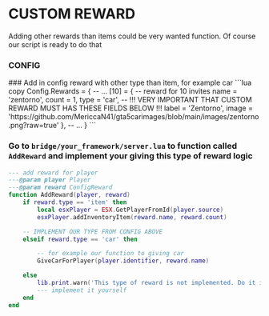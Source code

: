 
# CUSTOM REWARD

Adding other rewards than items could be very wanted function. Of course our script is ready to do that

### CONFIG

<Steps>
### Add in config reward with other type than item, for example car
```lua copy
Config.Rewards = {
    -- ...
    [10] = { -- reward for 10 invites
        name = 'zentorno',
        count = 1,
        type = 'car',
        -- !!! VERY IMPORTANT THAT CUSTOM REWARD MUST HAS THESE FIELDS BELOW !!!
        label = 'Zentorno',
        image = 'https://github.com/MericcaN41/gta5carimages/blob/main/images/zentorno.png?raw=true'
    },
    -- ...
}
```

### Go to `bridge/your_framework/server.lua` to function called `AddReward` and implement your giving this type of reward logic

```lua copy filename="bridge/*/server.lua"
--- add reward for player
---@param player Player
---@param reward ConfigReward
function AddReward(player, reward)
    if reward.type == 'item' then
        local esxPlayer = ESX.GetPlayerFromId(player.source)
        esxPlayer.addInventoryItem(reward.name, reward.count)

    -- IMPLEMENT OUR TYPE FROM CONFIG ABOVE
    elseif reward.type == 'car' then

        -- for example our function to giving car
        GiveCarForPlayer(player.identifier, reward.name)

    else
        lib.print.warn('This type of reward is not implemented. Do it in vzn-references/bridge/esx/server.lua')
        --- implement it yourself
    end
end
```

</Steps>
